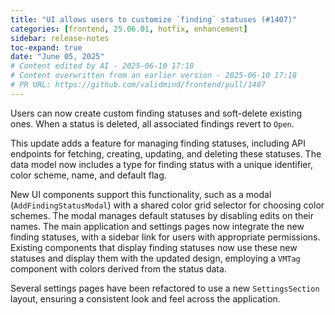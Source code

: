 ```yaml
---
title: "UI allows users to customize `finding` statuses (#1407)"
categories: [frontend, 25.06.01, hotfix, enhancement]
sidebar: release-notes
toc-expand: true
date: "June 05, 2025"
# Content edited by AI - 2025-06-10 17:18
# Content overwritten from an earlier version - 2025-06-10 17:18
# PR URL: https://github.com/validmind/frontend/pull/1407
---
```


Users can now create custom finding statuses and soft-delete existing ones. When a status is deleted, all associated findings revert to `Open`.

This update adds a feature for managing finding statuses, including API endpoints for fetching, creating, updating, and deleting these statuses. The data model now includes a type for finding status with a unique identifier, color scheme, name, and default flag.

New UI components support this functionality, such as a modal (`AddFindingStatusModal`) with a shared color grid selector for choosing color schemes. The modal manages default statuses by disabling edits on their names. The main application and settings pages now integrate the new finding statuses, with a sidebar link for users with appropriate permissions. Existing components that display finding statuses now use these new statuses and display them with the updated design, employing a `VMTag` component with colors derived from the status data.

Several settings pages have been refactored to use a new `SettingsSection` layout, ensuring a consistent look and feel across the application.

<!--- VALIDATION SUMMARY
Content Type: title
Validation Status: CHECK
Attempts: 7
Last Validation: 2025-06-10 17:15:46
Result: The edited content is a concise and clear revision of the original. It effectively communicates the same idea with fewer words. However, it slightly changes the meaning by stating that the UI already allows customization, rather than suggesting it should. If the intention is to describe a current fe...
Failure Patterns: {'meaning': 6}
Reedit Available: Yes
Reedit Message: The edited content is a concise and clear revision of the original. It effectively communicates the same idea with fewer words. However, it slightly changes the meaning by stating that the UI already ...
--->
